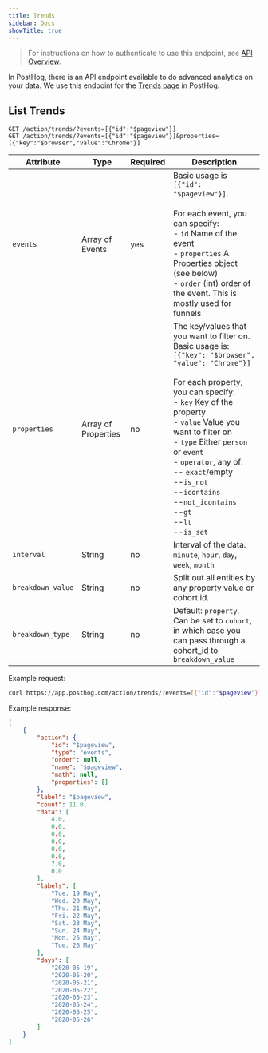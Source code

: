 ```yaml
---
title: Trends
sidebar: Docs
showTitle: true
---
```


> For instructions on how to authenticate to use this endpoint, see [API Overview](/docs/api/overview).

In PostHog, there is an API endpoint available to do advanced analytics on your data. We use this endpoint for the [Trends page](/docs/features/trends) in PostHog.

## List Trends

```shell
GET /action/trends/?events=[{"id":"$pageview"}]
GET /action/trends/?events=[{"id":"$pageview"}]&properties=[{"key":"$browser","value":"Chrome"}]
```

| Attribute | Type | Required | Description |
| --- | --- | --- | --------------------------------------------------------------------------------------------------------------------------------------------------- |
| `events` | Array of Events | yes | Basic usage is `[{"id": "$pageview"}]`.<br /><br />For each event, you can specify:<br />- `id` Name of the event<br />- `properties` A Properties object (see below)<br />- `order` (int) order of the event. This is mostly used for funnels |
| `properties` | Array of Properties | no | The key/values that you want to filter on. Basic usage is: `[{"key": "$browser", "value": "Chrome"}]`<br /><br />For each property, you can specify:<br />- `key` Key of the property<br />- `value` Value you want to filter on<br />- `type` Either `person` or `event`<br />- `operator`, any of: <br />-- `exact`/empty<br />--`is_not`<br />--`icontains`<br />--`not_icontains`<br />--`gt`<br />--`lt`<br />--`is_set` |
| `interval` | String | no | Interval of the data. `minute`, `hour`, `day`, `week`, `month`
| `breakdown_value` | String | no | Split out all entities by any property value or cohort id.  
| `breakdown_type` | String | no | Default: `property`. Can be set to `cohort`, in which case you can pass through a cohort_id to `breakdown_value`


Example request:

```bash
curl https://app.posthog.com/action/trends/?events=[{"id":"$pageview"}]
```

Example response:

```json
[
    {
        "action": {
            "id": "$pageview",
            "type": "events",
            "order": null,
            "name": "$pageview",
            "math": null,
            "properties": []
        },
        "label": "$pageview",
        "count": 11.0,
        "data": [
            4.0,
            0.0,
            0.0,
            0.0,
            0.0,
            0.0,
            7.0,
            0.0
        ],
        "labels": [
            "Tue. 19 May",
            "Wed. 20 May",
            "Thu. 21 May",
            "Fri. 22 May",
            "Sat. 23 May",
            "Sun. 24 May",
            "Mon. 25 May",
            "Tue. 26 May"
        ],
        "days": [
            "2020-05-19",
            "2020-05-20",
            "2020-05-21",
            "2020-05-22",
            "2020-05-23",
            "2020-05-24",
            "2020-05-25",
            "2020-05-26"
        ]
    }
]
```